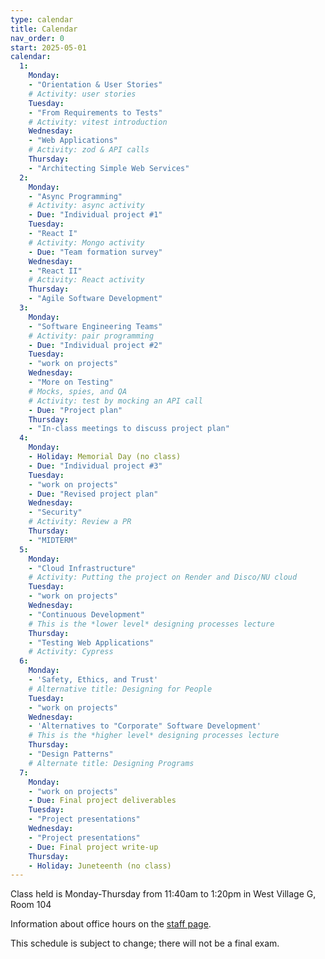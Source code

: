```yaml
---
type: calendar
title: Calendar
nav_order: 0
start: 2025-05-01
calendar:
  1:
    Monday:
    - "Orientation & User Stories"
    # Activity: user stories
    Tuesday: 
    - "From Requirements to Tests"
    # Activity: vitest introduction
    Wednesday: 
    - "Web Applications"
    # Activity: zod & API calls
    Thursday:
    - "Architecting Simple Web Services"
  2:
    Monday:
    - "Async Programming"
    # Activity: async activity
    - Due: "Individual project #1"
    Tuesday:
    - "React I"
    # Activity: Mongo activity
    - Due: "Team formation survey"
    Wednesday:
    - "React II"
    # Activity: React activity
    Thursday:
    - "Agile Software Development"
  3:
    Monday:
    - "Software Engineering Teams"
    # Activity: pair programming
    - Due: "Individual project #2"
    Tuesday:
    - "work on projects"
    Wednesday:
    - "More on Testing"
    # Mocks, spies, and QA
    # Activity: test by mocking an API call
    - Due: "Project plan"
    Thursday:
    - "In-class meetings to discuss project plan"    
  4:
    Monday:
    - Holiday: Memorial Day (no class)
    - Due: "Individual project #3"
    Tuesday:
    - "work on projects"
    - Due: "Revised project plan"
    Wednesday:
    - "Security"
    # Activity: Review a PR
    Thursday:
    - "MIDTERM"
  5:
    Monday:
    - "Cloud Infrastructure"
    # Activity: Putting the project on Render and Disco/NU cloud
    Tuesday:
    - "work on projects"
    Wednesday:
    - "Continuous Development"
    # This is the *lower level* designing processes lecture
    Thursday:
    - "Testing Web Applications"
    # Activity: Cypress
  6:
    Monday:
    - 'Safety, Ethics, and Trust'
    # Alternative title: Designing for People
    Tuesday:
    - "work on projects"
    Wednesday:
    - 'Alternatives to "Corporate" Software Development'
    # This is the *higher level* designing processes lecture
    Thursday:
    - "Design Patterns"
    # Alternate title: Designing Programs
  7:
    Monday:
    - "work on projects"
    - Due: Final project deliverables
    Tuesday:
    - "Project presentations"
    Wednesday:
    - "Project presentations"
    - Due: Final project write-up
    Thursday:
    - Holiday: Juneteenth (no class)
---
```


Class held is Monday-Thursday from 11:40am to 1:20pm in West Village G, Room 104

Information about office hours on the [staff page](staff).

This schedule is subject to change; there will not be a final exam.